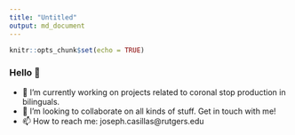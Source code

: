 ```yaml
---
title: "Untitled"
output: md_document
---
```


```r
knitr::opts_chunk$set(echo = TRUE)
```

### Hello 👋

- 🔭 I’m currently working on projects related to coronal stop production in bilinguals.
- 👯 I’m looking to collaborate on all kinds of stuff. Get in touch with me!
- 📫 How to reach me: joseph.casillas@rutgers.edu
